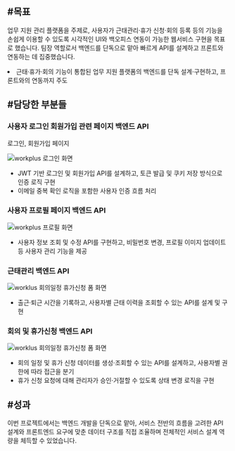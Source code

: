 
<h2 id="목표">
  <span className="text-outline mr-4">#</span>목표
</h2>

업무 지원 관리 플랫폼을 주제로, 사용자가 근태관리·휴가 신청·회의 등록 등의 기능을 손쉽게 이용할 수 있도록 시각적인 UI와 백오피스 연동이 가능한 웹서비스 구현을 목표로 했습니다.
팀장 역할로서 백엔드를 단독으로 맡아 빠르게 API를 설계하고 프론트와 연동하는 데 집중했습니다.

<li className="flex items-center gap-2">
  <Check className="text-highlight h-4 w-4" />
  <span>
    근태·휴가·회의 기능이 통합된 업무 지원 플랫폼의 백엔드를 단독 설계·구현하고,
    프론트와의 연동까지 주도
  </span>
</li>

<h2 id="담당한 부분들">
  <span className="text-outline mr-4">#</span>담당한 부분들
</h2>

### 사용자 로그인 회원가입 관련 페이지 백엔드 API

<div className="not-prose">
  <div>
    <p className="font-bold">로그인, 회원가입 페이지</p>
    <img
      src="/src/assets/images/workplus/로그인페이지.jpg"
      alt="workplus 로그인 화면"
      loading="lazy"
      decoding="async"
      className="mb-8"
    />
  </div>
  <ul>
    <li className="flex items-center gap-2">
      <Check className="text-highlight h-4 w-4" />
      <span className="leading-relaxed text-gray-300">
        JWT 기반 로그인 및 회원가입 API를 설계하고, 토큰 발급 및 쿠키 저장
        방식으로 인증 로직 구현
      </span>
    </li>
    <li className="flex items-center gap-2">
      <Check className="text-highlight h-4 w-4" />
      <span className="leading-relaxed text-gray-300">
        이메일 중복 확인 로직을 포함한 사용자 인증 흐름 처리
      </span>
    </li>
  </ul>
</div>

### 사용자 프로필 페이지 백엔드 API

<img
  src="/src/assets/images/workplus/프로필페이지.jpg"
  alt="workplus 프로필 화면"
  loading="lazy"
  decoding="async"
/>
<ul className="not-prose">
  <li className="flex items-start gap-2">
    <Check className="text-highlight mt-1 h-4 w-4 shrink-0" />
    <span className="leading-relaxed text-gray-300">
      사용자 정보 조회 및 수정 API를 구현하고, 비밀번호 변경, 프로필 이미지
      업데이트 등 사용자 관리 기능을 제공
    </span>
  </li>
</ul>

### 근태관리 백엔드 API

<img
  src="/src/assets/images/workplus/메인페이지.jpg"
  alt="worklus 회의일정 휴가신청 폼 화면"
  loading="lazy"
  decoding="async"
/>
<ul className="not-prose">
  <li className="flex items-start gap-2">
    <Check className="text-highlight mt-1 h-4 w-4 shrink-0" />
    <span className="leading-relaxed text-gray-300">
      출근·퇴근 시간을 기록하고, 사용자별 근태 이력을 조회할 수 있는 API를 설계
      및 구현
    </span>
  </li>
</ul>

### 회의 및 휴가신청 백엔드 API

<img
  src="/src/assets/images/workplus/회의일정및 휴가신청 페이지.jpg"
  alt="worklus 회의일정 휴가신청 폼 화면"
  loading="lazy"
  decoding="async"
/>
<ul className="not-prose">
  <li className="flex items-start gap-2">
    <Check className="text-highlight mt-1 h-4 w-4 shrink-0" />
    <span className="leading-relaxed text-gray-300">
      회의 일정 및 휴가 신청 데이터를 생성·조회할 수 있는 API를 설계하고,
      사용자별 권한에 따라 접근을 분기
    </span>
  </li>
  <li className="flex items-start gap-2">
    <Check className="text-highlight mt-1 h-4 w-4 shrink-0" />
    <span className="leading-relaxed text-gray-300">
      휴가 신청 요청에 대해 관리자가 승인·거절할 수 있도록 상태 변경 로직을 구현
    </span>
  </li>
</ul>

<h2 id="성과">
  <span className="text-outline mr-4">#</span>성과
</h2>
이번 프로젝트에서는 백엔드 개발을 단독으로 맡아, 서비스 전반의 흐름을 고려한 API
설계와 프론트엔드 요구에 맞춘 데이터 구조를 직접 조율하며 전체적인 서비스 설계
역량을 체득할 수 있었습니다.
